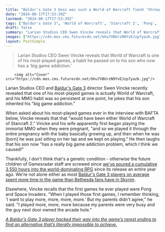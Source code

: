 ```yaml
---
title: "Baldur's Gate 3 boss was such a World of Warcraft fiend 'through the entire pregnancy,' he wonders if his son inherited his 'big game addiction'"
date: "2024-08-17T17:53:39Z"
lastmod: "2024-08-17T17:53:39Z"
tags: ["Baldur's Gate 3", 'World of Warcraft', 'Starcraft 2', 'Pong', 'Space Invaders']
draft: false
summary: "Larian Studios CEO Swen Vincke reveals that World of Warcraft is one of his most-played games, a habit he passed on to his son who now has a 'big game addiction.'"
images: ["https://cdn.mos.cms.futurecdn.net/bhu7VBUrzN9YvEJzp7yazb.jpg"]
layout: PostSimple
---
```

> Larian Studios CEO Swen Vincke reveals that World of Warcraft is one of his most-played games, a habit he passed on to his son who now has a 'big game addiction.'


        <img alt="Cover" src="https://cdn.mos.cms.futurecdn.net/bhu7VBUrzN9YvEJzp7yazb.jpg"/>
        
Larian Studios CEO and [Baldur's Gate 3](https://www.gamesradar.com/baldurs-gate-3-guide/) director Swen Vincke recently revealed that one of his most-played games is actually World of Warcraft, and his MMO habit was so persistent at one point, he jokes that his son inherited his "big game addiction."

When asked about his most-played games ever in the interview with BAFTA below, Vincke reveals that that "would have been either World of Warcraft of Starcraft 2." Vincke and his wife apparently first began playing the immortal MMO when they were pregnant, "and so we played it through the entire pregnancy with the baby basically growing up, and then when he was [born] he was just sitting on her lap and we kept on playing." He then laughs that his son now "has a really big game addiction problem, which I think we caused!"

Thankfully, I don't think that's a genetic condition - otherwise the future children of Gamesradar staff are screwed since [we've poured a cumulative 3,550 hours into the world-dominating RPG](https://www.gamesradar.com/games/baldur-s-gate/as-baldurs-gate-3-hits-its-first-anniversary-heres-why-weve-poured-a-cumulative-3550-hours-into-larians-world-beating-rpg/) since its release an entire year ago. We're not alone either as most [Baldur's Gate 3 players on average spent more time in the game than Bethesda fans have in Skyrim](https://www.gamesradar.com/games/baldur-s-gate/baldurs-gate-3-players-on-steam-have-now-spent-longer-in-the-rpg-on-average-than-bethesda-fans-have-in-skyrim-in-true-dandd-fashion/).

Elsewhere, Vincke recalls that the first games he ever played were Pong and Space Invaders. "When I played those first games, I remember thinking, 'I want to play more, more, more, more.' But my parents didn't agree," he said. "I played more, more, more because my parents were very busy and the guy next door owned the arcade hole."

[<em>A Baldur’s Gate 3 player hacked their way into the game’s rarest ending to find an alternative that’s literally impossible to achieve.</em>](https://www.gamesradar.com/games/baldur-s-gate/baldurs-gate-3-player-hacks-their-way-into-the-games-rarest-ending-to-find-an-alternative-thats-literally-impossible-to-achieve/)
        
